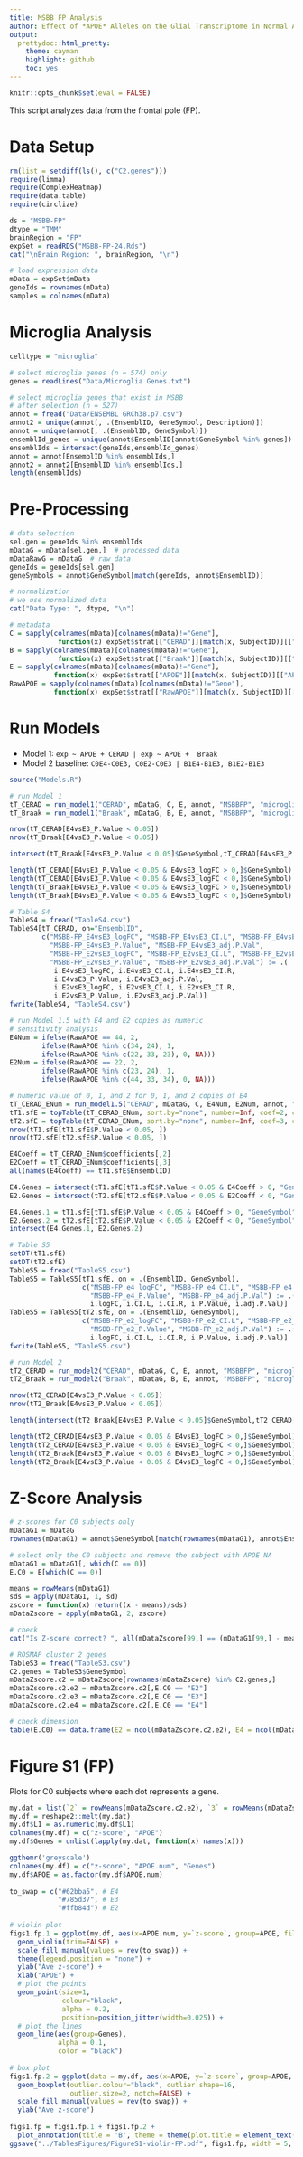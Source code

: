 ```yaml
---
title: MSBB FP Analysis
author: Effect of *APOE* Alleles on the Glial Transcriptome in Normal Aging and Alzheimer’s Disease
output:
  prettydoc::html_pretty:
    theme: cayman
    highlight: github
    toc: yes
---
```


```r
knitr::opts_chunk$set(eval = FALSE)
```

This script analyzes data from the frontal pole (FP).

# Data Setup

```r
rm(list = setdiff(ls(), c("C2.genes")))
require(limma)
require(ComplexHeatmap)
require(data.table)
require(circlize)

ds = "MSBB-FP"
dtype = "TMM"
brainRegion = "FP"
expSet = readRDS("MSBB-FP-24.Rds")
cat("\nBrain Region: ", brainRegion, "\n")

# load expression data 
mData = expSet$mData
geneIds = rownames(mData)
samples = colnames(mData)
```


# Microglia Analysis

```r
celltype = "microglia"

# select microglia genes (n = 574) only
genes = readLines("Data/Microglia Genes.txt")

# select microglia genes that exist in MSBB
# after selection (n = 527)
annot = fread("Data/ENSEMBL GRCh38.p7.csv")
annot2 = unique(annot[, .(EnsemblID, GeneSymbol, Description)])
annot = unique(annot[, .(EnsemblID, GeneSymbol)])
ensemblId_genes = unique(annot$EnsemblID[annot$GeneSymbol %in% genes])
ensemblIds = intersect(geneIds,ensemblId_genes)
annot = annot[EnsemblID %in% ensemblIds,]
annot2 = annot2[EnsemblID %in% ensemblIds,]
length(ensemblIds)
```


# Pre-Processing

```r
# data selection
sel.gen = geneIds %in% ensemblIds 
mDataG = mData[sel.gen,]  # processed data
mDataRawG = mDataG  # raw data
geneIds = geneIds[sel.gen]
geneSymbols = annot$GeneSymbol[match(geneIds, annot$EnsemblID)]

# normalization
# we use normalized data
cat("Data Type: ", dtype, "\n")

# metadata
C = sapply(colnames(mData)[colnames(mData)!="Gene"], 
            function(x) expSet$strat[["CERAD"]][match(x, SubjectID)][["CERAD"]])
B = sapply(colnames(mData)[colnames(mData)!="Gene"], 
            function(x) expSet$strat[["Braak"]][match(x, SubjectID)][["Braak"]])
E = sapply(colnames(mData)[colnames(mData)!="Gene"], 
           function(x) expSet$strat[["APOE"]][match(x, SubjectID)][["APOE"]])
RawAPOE = sapply(colnames(mData)[colnames(mData)!="Gene"], 
           function(x) expSet$strat[["RawAPOE"]][match(x, SubjectID)][["RawAPOE"]])
```


# Run Models

* Model 1: `exp ~ APOE + CERAD | exp ~ APOE +  Braak`
* Model 2 baseline: `C0E4-C0E3, C0E2-C0E3 | B1E4-B1E3, B1E2-B1E3`

```r
source("Models.R")

# run Model 1
tT_CERAD = run_model1("CERAD", mDataG, C, E, annot, "MSBBFP", "microglia")
tT_Braak = run_model1("Braak", mDataG, B, E, annot, "MSBBFP", "microglia")

nrow(tT_CERAD[E4vsE3_P.Value < 0.05])
nrow(tT_Braak[E4vsE3_P.Value < 0.05])

intersect(tT_Braak[E4vsE3_P.Value < 0.05]$GeneSymbol,tT_CERAD[E4vsE3_P.Value < 0.05]$GeneSymbol)

length(tT_CERAD[E4vsE3_P.Value < 0.05 & E4vsE3_logFC > 0,]$GeneSymbol)
length(tT_CERAD[E4vsE3_P.Value < 0.05 & E4vsE3_logFC < 0,]$GeneSymbol)
length(tT_Braak[E4vsE3_P.Value < 0.05 & E4vsE3_logFC > 0,]$GeneSymbol)
length(tT_Braak[E4vsE3_P.Value < 0.05 & E4vsE3_logFC < 0,]$GeneSymbol)

# Table S4
TableS4 = fread("TableS4.csv")
TableS4[tT_CERAD, on="EnsemblID",  
        c("MSBB-FP_E4vsE3_logFC", "MSBB-FP_E4vsE3_CI.L", "MSBB-FP_E4vsE3_CI.R", 
          "MSBB-FP_E4vsE3_P.Value", "MSBB-FP_E4vsE3_adj.P.Val", 
          "MSBB-FP_E2vsE3_logFC", "MSBB-FP_E2vsE3_CI.L", "MSBB-FP_E2vsE3_CI.R", 
          "MSBB-FP_E2vsE3_P.Value", "MSBB-FP_E2vsE3_adj.P.Val") := .(
           i.E4vsE3_logFC, i.E4vsE3_CI.L, i.E4vsE3_CI.R,
           i.E4vsE3_P.Value, i.E4vsE3_adj.P.Val,  
           i.E2vsE3_logFC, i.E2vsE3_CI.L, i.E2vsE3_CI.R, 
           i.E2vsE3_P.Value, i.E2vsE3_adj.P.Val)]
fwrite(TableS4, "TableS4.csv")

# run Model 1.5 with E4 and E2 copies as numeric
# sensitivity analysis
E4Num = ifelse(RawAPOE == 44, 2, 
        ifelse(RawAPOE %in% c(34, 24), 1,
        ifelse(RawAPOE %in% c(22, 33, 23), 0, NA)))
E2Num = ifelse(RawAPOE == 22, 2, 
        ifelse(RawAPOE %in% c(23, 24), 1,
        ifelse(RawAPOE %in% c(44, 33, 34), 0, NA)))

# numeric value of 0, 1, and 2 for 0, 1, and 2 copies of E4
tT_CERAD_ENum = run_model1.5("CERAD", mDataG, C, E4Num, E2Num, annot, "ROSMAP", "microglia")
tT1.sfE = topTable(tT_CERAD_ENum, sort.by="none", number=Inf, coef=2, confint=TRUE)
tT2.sfE = topTable(tT_CERAD_ENum, sort.by="none", number=Inf, coef=3, confint=TRUE)
nrow(tT1.sfE[tT1.sfE$P.Value < 0.05, ])
nrow(tT2.sfE[tT2.sfE$P.Value < 0.05, ])

E4Coeff = tT_CERAD_ENum$coefficients[,2]
E2Coeff = tT_CERAD_ENum$coefficients[,3]
all(names(E4Coeff) == tT1.sfE$EnsemblID)

E4.Genes = intersect(tT1.sfE[tT1.sfE$P.Value < 0.05 & E4Coeff > 0, "GeneSymbol"], tT_CERAD[E4vsE3_P.Value < 0.05 & E4vsE3_logFC > 0,]$GeneSymbol)
E2.Genes = intersect(tT2.sfE[tT2.sfE$P.Value < 0.05 & E2Coeff < 0, "GeneSymbol"], tT_CERAD[E4vsE3_P.Value < 0.05 & E4vsE3_logFC > 0,]$GeneSymbol)

E4.Genes.1 = tT1.sfE[tT1.sfE$P.Value < 0.05 & E4Coeff > 0, "GeneSymbol"]
E2.Genes.2 = tT2.sfE[tT2.sfE$P.Value < 0.05 & E2Coeff < 0, "GeneSymbol"]
intersect(E4.Genes.1, E2.Genes.2)

# Table S5
setDT(tT1.sfE)
setDT(tT2.sfE)
TableS5 = fread("TableS5.csv")
TableS5 = TableS5[tT1.sfE, on = .(EnsemblID, GeneSymbol), 
                  c("MSBB-FP_e4_logFC", "MSBB-FP_e4_CI.L", "MSBB-FP_e4_CI.R",
                    "MSBB-FP_e4_P.Value", "MSBB-FP_e4_adj.P.Val") := .(
                    i.logFC, i.CI.L, i.CI.R, i.P.Value, i.adj.P.Val)]
TableS5 = TableS5[tT2.sfE, on = .(EnsemblID, GeneSymbol), 
                  c("MSBB-FP_e2_logFC", "MSBB-FP_e2_CI.L", "MSBB-FP_e2_CI.R",
                    "MSBB-FP_e2_P.Value", "MSBB-FP_e2_adj.P.Val") := .(
                    i.logFC, i.CI.L, i.CI.R, i.P.Value, i.adj.P.Val)]
fwrite(TableS5, "TableS5.csv")

# run Model 2
tT2_CERAD = run_model2("CERAD", mDataG, C, E, annot, "MSBBFP", "microglia") 
tT2_Braak = run_model2("Braak", mDataG, B, E, annot, "MSBBFP", "microglia")

nrow(tT2_CERAD[E4vsE3_P.Value < 0.05])
nrow(tT2_Braak[E4vsE3_P.Value < 0.05])

length(intersect(tT2_Braak[E4vsE3_P.Value < 0.05]$GeneSymbol,tT2_CERAD[E4vsE3_P.Value < 0.05]$GeneSymbol))

length(tT2_CERAD[E4vsE3_P.Value < 0.05 & E4vsE3_logFC > 0,]$GeneSymbol)
length(tT2_CERAD[E4vsE3_P.Value < 0.05 & E4vsE3_logFC < 0,]$GeneSymbol)
length(tT2_Braak[E4vsE3_P.Value < 0.05 & E4vsE3_logFC > 0,]$GeneSymbol)
length(tT2_Braak[E4vsE3_P.Value < 0.05 & E4vsE3_logFC < 0,]$GeneSymbol)
```


# Z-Score Analysis

```r
# z-scores for C0 subjects only
mDataG1 = mDataG
rownames(mDataG1) = annot$GeneSymbol[match(rownames(mDataG1), annot$EnsemblID)]

# select only the C0 subjects and remove the subject with APOE NA
mDataG1 = mDataG1[, which(C == 0)]
E.C0 = E[which(C == 0)]

means = rowMeans(mDataG1)
sds = apply(mDataG1, 1, sd)
zscore = function(x) return((x - means)/sds)
mDataZscore = apply(mDataG1, 2, zscore)

# check
cat("Is Z-score correct? ", all(mDataZscore[99,] == (mDataG1[99,] - means[99])/sds[99]), "\n")

# ROSMAP cluster 2 genes
TableS3 = fread("TableS3.csv")
C2.genes = TableS3$GeneSymbol
mDataZscore.c2 = mDataZscore[rownames(mDataZscore) %in% C2.genes,]
mDataZscore.c2.e2 = mDataZscore.c2[,E.C0 == "E2"]
mDataZscore.c2.e3 = mDataZscore.c2[,E.C0 == "E3"]
mDataZscore.c2.e4 = mDataZscore.c2[,E.C0 == "E4"]

# check dimension
table(E.C0) == data.frame(E2 = ncol(mDataZscore.c2.e2), E4 = ncol(mDataZscore.c2.e4), E3 = ncol(mDataZscore.c2.e3))
```


# Figure S1 (FP)

Plots for C0 subjects where each dot represents a gene.

```r
my.dat = list(`2` = rowMeans(mDataZscore.c2.e2), `3` = rowMeans(mDataZscore.c2.e3), `4` = rowMeans(mDataZscore.c2.e4))
my.df = reshape2::melt(my.dat)
my.df$L1 = as.numeric(my.df$L1)
colnames(my.df) = c("z-score", "APOE")
my.df$Genes = unlist(lapply(my.dat, function(x) names(x)))

ggthemr('greyscale')
colnames(my.df) = c("z-score", "APOE.num", "Genes")
my.df$APOE = as.factor(my.df$APOE.num)
  
to_swap = c("#62bba5", # E4
            "#785d37", # E3
            "#ffb84d") # E2
  
# violin plot
figs1.fp.1 = ggplot(my.df, aes(x=APOE.num, y=`z-score`, group=APOE, fill = APOE)) + 
  geom_violin(trim=FALSE) +
  scale_fill_manual(values = rev(to_swap)) +
  theme(legend.position = "none") +
  ylab("Ave z-score") +
  xlab("APOE") + 
  # plot the points
  geom_point(size=1, 
             colour="black", 
             alpha = 0.2,
             position=position_jitter(width=0.025)) +
  # plot the lines 
  geom_line(aes(group=Genes), 
            alpha = 0.1,
            color = "black")
  
# box plot
figs1.fp.2 = ggplot(data = my.df, aes(x=APOE, y=`z-score`, group=APOE, fill = APOE)) +
  geom_boxplot(outlier.colour="black", outlier.shape=16,
               outlier.size=2, notch=FALSE) +
  scale_fill_manual(values = rev(to_swap)) +
  ylab("Ave z-score")
  
figs1.fp = figs1.fp.1 + figs1.fp.2 +
  plot_annotation(title = 'B', theme = theme(plot.title = element_text(face = "plain", size = 20)))
ggsave("../TablesFigures/FigureS1-violin-FP.pdf", figs1.fp, width = 5, height = 4, dpi = 300)
```
